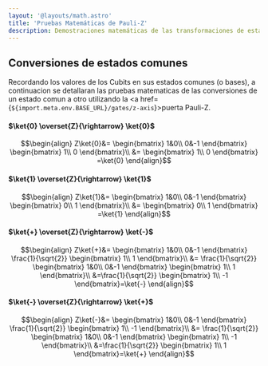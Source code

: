 ```yaml
---
layout: '@layouts/math.astro'
title: 'Pruebas Matemáticas de Pauli-Z'
description: Demostraciones matemáticas de las transformaciones de estados comunes utilizando la puerta Pauli-Z.
---
```


## Conversiones de estados comunes

Recordando los valores de los Cubits en sus estados comunes (o bases), a continuacion se detallaran las pruebas matematicas de las conversiones de un estado comun a otro utilizando la <a href={`${import.meta.env.BASE_URL}/gates/z-axis`}>puerta Pauli-Z</a>.

#### $\ket{0} \overset{Z}{\rightarrow} \ket{0}$

```math
\begin{align}
Z\ket{0}&=
\begin{bmatrix}
1&0\\
0&-1
\end{bmatrix}
\begin{bmatrix}
1\\
0
\end{bmatrix}\\
&=
\begin{bmatrix}
1\\
0
\end{bmatrix}
=\ket{0}
\end{align}
```

#### $\ket{1} \overset{Z}{\rightarrow} \ket{1}$

```math
\begin{align}
Z\ket{1}&=
\begin{bmatrix}
1&0\\
0&-1
\end{bmatrix}
\begin{bmatrix}
0\\
1
\end{bmatrix}\\
&=
\begin{bmatrix}
0\\
1
\end{bmatrix}
=\ket{1}
\end{align}
```

#### $\ket{+} \overset{Z}{\rightarrow} \ket{-}$

```math
\begin{align}
Z\ket{+}&=
\begin{bmatrix}
1&0\\
0&-1
\end{bmatrix}
\frac{1}{\sqrt{2}}
\begin{bmatrix}
1\\
1
\end{bmatrix}\\
&=
\frac{1}{\sqrt{2}}
\begin{bmatrix}
1&0\\
0&-1
\end{bmatrix}
\begin{bmatrix}
1\\
1
\end{bmatrix}\\
&=\frac{1}{\sqrt{2}}
\begin{bmatrix}
1\\
-1
\end{bmatrix}=\ket{-}
\end{align}
```

#### $\ket{-} \overset{Z}{\rightarrow} \ket{+}$

```math
\begin{align}
Z\ket{-}&=
\begin{bmatrix}
1&0\\
0&-1
\end{bmatrix}
\frac{1}{\sqrt{2}}
\begin{bmatrix}
1\\
-1
\end{bmatrix}\\
&=
\frac{1}{\sqrt{2}}
\begin{bmatrix}
1&0\\
0&-1
\end{bmatrix}
\begin{bmatrix}
1\\
-1
\end{bmatrix}\\
&=\frac{1}{\sqrt{2}}
\begin{bmatrix}
1\\
1
\end{bmatrix}=\ket{+}
\end{align}
```
